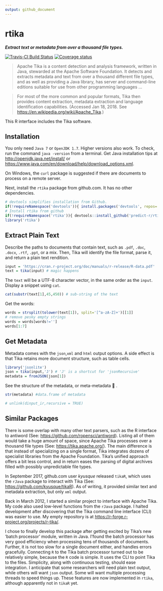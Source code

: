 ```yaml
---
output: github_document
---
```

# rtika
***Extract text or metadata from over a thousand file types.***

[![Travis-CI Build Status](https://travis-ci.org/predict-r/rtika.svg?branch=master)](https://travis-ci.org/predict-r/rtika)
[![Coverage status](https://codecov.io/gh/predict-r/rtika/branch/master/graph/badge.svg)](https://codecov.io/github/predict-r/rtika?branch=master)


>Apache Tika is a content detection and analysis framework, written in Java, stewarded at the Apache Software Foundation. It detects and extracts metadata and text from over a thousand different file types, and as well as providing a Java library, has server and command-line editions suitable for use from other programming languages ...

>For most of the more common and popular formats, Tika then provides content extraction, metadata extraction and language identification capabilities. (Accessed Jan 18, 2018. See <https://en.wikipedia.org/wiki/Apache_Tika>.)

This R interface includes the Tika software.

## Installation
You only need `Java 7` or `OpenJDK 1.7`. Higher versions also work. To check, run the command `java -version` from a terminal. Get Java installation tips at <http://openjdk.java.net/install/> or <https://www.java.com/en/download/help/download_options.xml>. 

On Windows, the `curl` package is suggested if there are documents to process on a remote server.

Next, install the `rtika` package from github.com. It has no other dependencies.

```r
# devtools simplifies installation from Github.
if(!requireNamespace('devtools')){ install.packages('devtools', repos='https://cloud.r-project.org') }
# Install rtika from github
if(!requireNamespace('rtika')){ devtools::install_github('predict-r/rtika') } 
library('rtika')
```



## Extract Plain Text
Describe the paths to documents that contain text, such as `.pdf`, `.doc`, `.docx`, `.rtf`, `.ppt`, or a mix. Then, Tika will identify the file format, parse it, and return a plain text rendition.
```r
input = 'https://cran.r-project.org/doc/manuals/r-release/R-data.pdf'
text = tika(input) # magic happens
```

The `text` will be a UTF-8 character vector, in the same order as the `input`. Display a snippet using `cat`.  
```r
cat(substr(text[1],45,450)) # sub-string of the text

```
Get the words:
```r
words = strsplit(tolower(text[1]), split='[^a-zA-Z]+')[[1]]
# remove pesky empty strings
words = words[words!='']
words[1:7] 
```
## Get Metadata
Metadata comes with the `json`,`xml` and `html` output options. A side effect is that Tika retains more document structure, such as table cells.
```r
library('jsonlite')
json = tika(input,'J') # 'J' is a shortcut for 'jsonRecursive'
metadata = fromJSON(json[1])
```
See the structure of the metadata, or meta-metadata 🤯 .

```r
str(metadata) #data.frame of metadata
```
```r
# unlink(dinput_ir,recursive = TRUE)
```
## Similar Packages

There is some overlap with many other text parsers, such as the R interface to antiword (See: <https://github.com/ropensci/antiword>). Listing all of them would take a huge amount of space, since Apache Tika processes over a thousand file types (See: <https://tika.apache.org/>). The main difference is that instead of specializing on a single format, Tika integrates dozens of specialist libraries from the Apache Foundation. Tika's unified approach offers a bit less control, and in return eases the parsing of digital archives filled with possibly unpredictable file types.

In September 2017, github.com user *kyusque* released `tikaR`, which uses the `rJava` package to interact with Tika (See: <https://github.com/kyusque/tikaR>). As of writing, it provided similar text and metadata extraction, but only `xml` output. 

Back in March 2012, I started a similar project to interface with Apache Tika. My code also used low-level functions from the `rJava` package. I halted development after discovering that the Tika command line interface (CLI) was easier to use. My empty repository is at <https://r-forge.r-project.org/projects/r-tika/>.

 I chose to finally develop this package after getting excited by Tika's new 'batch processor' module, written in Java. I'found the batch processor has very good efficiency when processing tens of thousands of documents. Further, it is not too slow for a single document either, and handles errors gracefully. Connecting `R` to the Tika batch processor turned out to be relatively simple, because the `R` code is simple. It uses the CLI to point Tika to the files. Simplicity, along with continuous testing, should ease integration. I anticipate that some researchers will need plain text output, while others will want `json` output. Some will want multiple processing threads to speed things up. These features are now implemented in `rtika`, although apparently not in `tikaR` yet. 